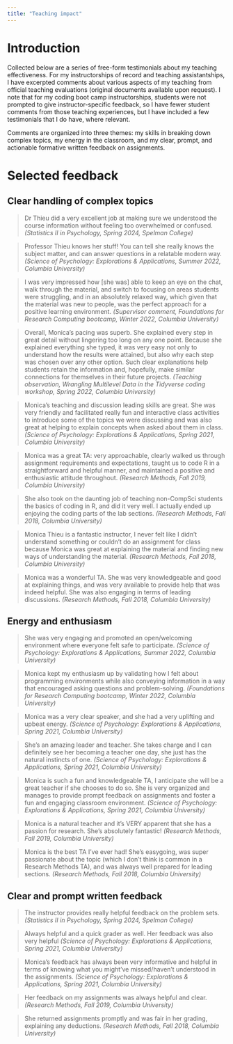```yaml
---
title: "Teaching impact"
---
```


# Introduction

Collected below are a series of free-form testimonials about my teaching effectiveness. For my instructorships of record and teaching assistantships, I have excerpted comments about various aspects of my teaching from official teaching evaluations (original documents available upon request). I note that for my coding boot camp instructorships, students were not prompted to give instructor-specific feedback, so I have fewer student comments from those teaching experiences, but I have included a few testimonials that I do have, where relevant.

Comments are organized into three themes: my skills in breaking down complex topics, my energy in the classroom, and my clear, prompt, and actionable formative written feedback on assignments.

# Selected feedback

## Clear handling of complex topics

> Dr Thieu did a very excellent job at making sure we understood the course information without feeling too overwhelmed or confused. _(Statistics II in Psychology, Spring 2024, Spelman College)_

> Professor Thieu knows her stuff! You can tell she really knows the subject matter, and can answer questions in a relatable modern way. _(Science of Psychology: Explorations & Applications, Summer 2022, Columbia University)_

> I was very impressed how [she was] able to keep an eye on the chat, walk through the material, and switch to focusing on areas students were struggling, and in an absolutely relaxed way, which given that the material was new to people, was the perfect approach for a positive learning environment. _(Supervisor comment, Foundations for Research Computing bootcamp, Winter 2022, Columbia University)_

> Overall, Monica’s pacing was superb. She explained every step in great detail without lingering too long on any one point. Because she explained everything she typed, it was very easy not only to understand how the results were attained, but also why each step was chosen over any other option. Such clear explanations help students retain the information and, hopefully, make similar connections for themselves in their future projects. _(Teaching observation, Wrangling Multilevel Data in the Tidyverse coding workshop, Spring 2022, Columbia University)_

> Monica's teaching and discussion leading skills are great. She was very friendly and facilitated really fun and interactive class activities to introduce some of the topics we were discussing and was also great at helping to explain concepts when asked about them in class. _(Science of Psychology: Explorations & Applications, Spring 2021, Columbia University)_

> Monica was a great TA: very approachable, clearly walked us through assignment requirements and expectations, taught us to code R in a straightforward and helpful manner, and maintained a positive and enthusiastic attitude throughout. _(Research Methods, Fall 2019, Columbia University)_

> She also took on the daunting job of teaching non-CompSci students the basics of coding in R, and did it very well. I actually ended up enjoying the coding parts of the lab sections. _(Research Methods, Fall 2018, Columbia University)_

> Monica Thieu is a fantastic instructor, I never felt like I didn't understand something or couldn't do an assignment for class because Monica was great at explaining the material and finding new ways of understanding the material. _(Research Methods, Fall 2018, Columbia University)_

> Monica was a wonderful TA. She was very knowledgeable and good at explaining things, and was very available to provide help that was indeed helpful. She was also engaging in terms of leading discussions. _(Research Methods, Fall 2018, Columbia University)_

## Energy and enthusiasm

> She was very engaging and promoted an open/welcoming environment where everyone felt safe to participate. _(Science of Psychology: Explorations & Applications, Summer 2022, Columbia University)_

> Monica kept my enthusiasm up by validating how I felt about programming environments while also conveying information in a way that encouraged asking questions and problem-solving. _(Foundations for Research Computing bootcamp, Winter 2022, Columbia University)_

> Monica was a very clear speaker, and she had a very uplifting and upbeat energy. _(Science of Psychology: Explorations & Applications, Spring 2021, Columbia University)_

> She's an amazing leader and teacher. She takes charge and I can definitely see her becoming a teacher one day, she just has the natural instincts of one. _(Science of Psychology: Explorations & Applications, Spring 2021, Columbia University)_

> Monica is such a fun and knowledgeable TA, I anticipate she will be a great teacher if she chooses to do so. She is very organized and manages to provide prompt feedback on assignments and foster a fun and engaging classroom environment. _(Science of Psychology: Explorations & Applications, Spring 2021, Columbia University)_

> Monica is a natural teacher and it's VERY apparent that she has a passion for research. She's absolutely fantastic! _(Research Methods, Fall 2019, Columbia University)_

> Monica is the best TA I've ever had! She's easygoing, was super passionate about the topic (which I don't think is common in a Research Methods TA), and was always well prepared for leading sections. _(Research Methods, Fall 2018, Columbia University)_

## Clear and prompt written feedback

> The instructor provides really helpful feedback on the problem sets. _(Statistics II in Psychology, Spring 2024, Spelman College)_

> Always helpful and a quick grader as well. Her feedback was also very helpful _(Science of Psychology: Explorations & Applications, Spring 2021, Columbia University)_

> Monica’s feedback has always been very informative and helpful in terms of knowing what you might’ve missed/haven’t understood in the assignments. _(Science of Psychology: Explorations & Applications, Spring 2021, Columbia University)_

> Her feedback on my assignments was always helpful and clear. _(Research Methods, Fall 2019, Columbia University)_

> She returned assignments promptly and was fair in her grading, explaining any deductions. _(Research Methods, Fall 2018, Columbia University)_
